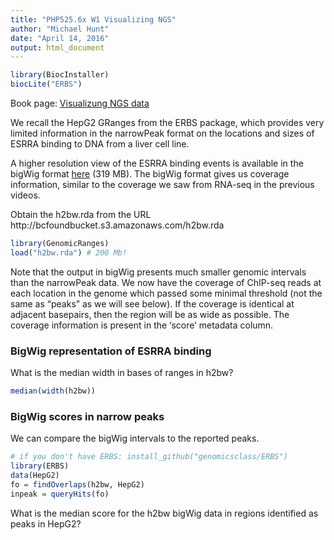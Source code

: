 ```yaml
---
title: "PHP525.6x W1 Visualizing NGS"
author: "Michael Hunt"
date: "April 14, 2016"
output: html_document
---
```


```r
library(BiocInstaller)
biocLite("ERBS")
```

Book page: [Visualizung NGS data](http://genomicsclass.github.io/book/pages/bioc2_vizNGS.html)

We recall the HepG2 GRanges from the ERBS package, which provides very limited information in the narrowPeak format on the locations and sizes of ESRRA binding to DNA from a liver cell line.

A higher resolution view of the ESRRA binding events is available in the bigWig format [here](http://hgdownload.cse.ucsc.edu/goldenpath/hg19/encodeDCC/wgEncodeSydhTfbs/wgEncodeSydhTfbsHepg2ErraForsklnStdSig.bigWig) (319 MB). The bigWig format gives us coverage information, similar to the coverage we saw from RNA-seq in the previous videos.

Obtain the h2bw.rda from the URL http://bcfoundbucket.s3.amazonaws.com/h2bw.rda

```r
library(GenomicRanges)
load("h2bw.rda") # 200 Mb!
```
Note that the output in bigWig presents much smaller genomic intervals than the narrowPeak data. We now have the coverage of ChIP-seq reads at each location in the genome which passed some minimal threshold (not the same as "peaks" as we will see below). If the coverage is identical at adjacent basepairs, then the region will be as wide as possible. The coverage information is present in the 'score' metadata column.

### BigWig representation of ESRRA binding

What is the median width in bases of ranges in h2bw?

```r
median(width(h2bw))
```

### BigWig scores in narrow peaks

We can compare the bigWig intervals to the reported peaks.

 
```r
# if you don't have ERBS: install_github("genomicsclass/ERBS")
library(ERBS) 
data(HepG2)
fo = findOverlaps(h2bw, HepG2)
inpeak = queryHits(fo)
```
  
What is the median score for the h2bw bigWig data in regions identified as peaks in HepG2?